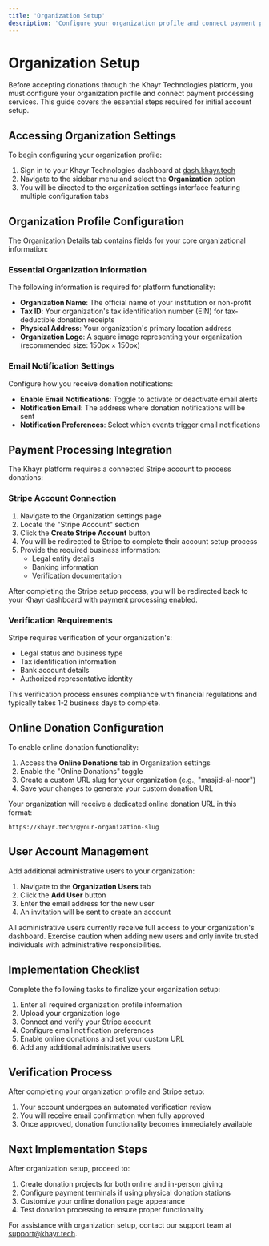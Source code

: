 ```yaml
---
title: 'Organization Setup'
description: 'Configure your organization profile and connect payment processing'
---
```


# Organization Setup

Before accepting donations through the Khayr Technologies platform, you must configure your organization profile and connect payment processing services. This guide covers the essential steps required for initial account setup.

## Accessing Organization Settings

To begin configuring your organization profile:

1. Sign in to your Khayr Technologies dashboard at [dash.khayr.tech](https://dash.khayr.tech)
2. Navigate to the sidebar menu and select the **Organization** option
3. You will be directed to the organization settings interface featuring multiple configuration tabs

## Organization Profile Configuration

The Organization Details tab contains fields for your core organizational information:

### Essential Organization Information

The following information is required for platform functionality:

- **Organization Name**: The official name of your institution or non-profit
- **Tax ID**: Your organization's tax identification number (EIN) for tax-deductible donation receipts
- **Physical Address**: Your organization's primary location address
- **Organization Logo**: A square image representing your organization (recommended size: 150px × 150px)

### Email Notification Settings

Configure how you receive donation notifications:

- **Enable Email Notifications**: Toggle to activate or deactivate email alerts
- **Notification Email**: The address where donation notifications will be sent
- **Notification Preferences**: Select which events trigger email notifications

## Payment Processing Integration

The Khayr platform requires a connected Stripe account to process donations:

### Stripe Account Connection

1. Navigate to the Organization settings page
2. Locate the "Stripe Account" section
3. Click the **Create Stripe Account** button
4. You will be redirected to Stripe to complete their account setup process
5. Provide the required business information:
   - Legal entity details
   - Banking information
   - Verification documentation

After completing the Stripe setup process, you will be redirected back to your Khayr dashboard with payment processing enabled.

### Verification Requirements

Stripe requires verification of your organization's:

- Legal status and business type
- Tax identification information
- Bank account details
- Authorized representative identity

This verification process ensures compliance with financial regulations and typically takes 1-2 business days to complete.

## Online Donation Configuration

To enable online donation functionality:

1. Access the **Online Donations** tab in Organization settings
2. Enable the "Online Donations" toggle
3. Create a custom URL slug for your organization (e.g., "masjid-al-noor")
4. Save your changes to generate your custom donation URL

Your organization will receive a dedicated online donation URL in this format:
```
https://khayr.tech/@your-organization-slug
```

## User Account Management

Add additional administrative users to your organization:

1. Navigate to the **Organization Users** tab
2. Click the **Add User** button
3. Enter the email address for the new user
4. An invitation will be sent to create an account

All administrative users currently receive full access to your organization's dashboard. Exercise caution when adding new users and only invite trusted individuals with administrative responsibilities.

## Implementation Checklist

Complete the following tasks to finalize your organization setup:

1. Enter all required organization profile information
2. Upload your organization logo
3. Connect and verify your Stripe account
4. Configure email notification preferences
5. Enable online donations and set your custom URL
6. Add any additional administrative users

## Verification Process

After completing your organization profile and Stripe setup:

1. Your account undergoes an automated verification review
2. You will receive email confirmation when fully approved
3. Once approved, donation functionality becomes immediately available

## Next Implementation Steps

After organization setup, proceed to:

1. Create donation projects for both online and in-person giving
2. Configure payment terminals if using physical donation stations
3. Customize your online donation page appearance
4. Test donation processing to ensure proper functionality

For assistance with organization setup, contact our support team at [support@khayr.tech](mailto:support@khayr.tech).